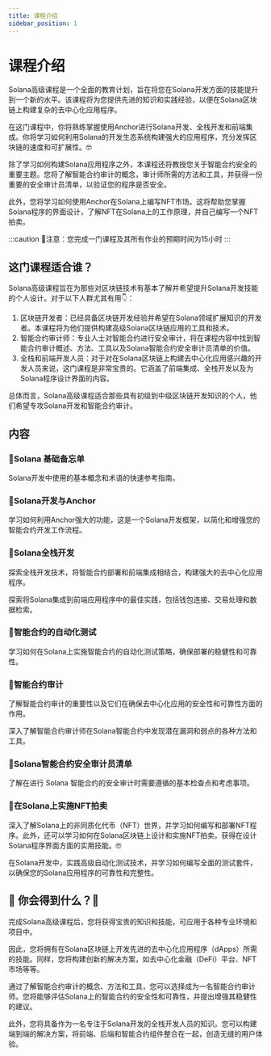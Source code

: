 ```yaml
---
title: 课程介绍
sidebar_position: 1
---
```


# 课程介绍

Solana高级课程是一个全面的教育计划，旨在将您在Solana开发方面的技能提升到一个新的水平。该课程将为您提供先进的知识和实践经验，以便在Solana区块链上构建复杂的去中心化应用程序。

在这门课程中，你将熟练掌握使用Anchor进行Solana开发、全栈开发和前端集成。你将学习如何利用Solana的开发生态系统构建强大的应用程序，充分发挥区块链的速度和可扩展性。🤓

除了学习如何构建Solana应用程序之外，本课程还将教授您关于智能合约安全的重要主题。您将了解智能合约审计的概念，审计师所需的方法和工具，并获得一份重要的安全审计员清单，以验证您的程序是否安全。

此外，您将学习如何使用Anchor在Solana上编写NFT市场。这将帮助您掌握Solana程序的界面设计，了解NFT在Solana上的工作原理，并自己编写一个NFT拍卖。


:::caution
📌注意：您完成一门课程及其所有作业的预期时间为15小时
:::

## 这门课程适合谁？

Solana高级课程旨在为那些对区块链技术有基本了解并希望提升Solana开发技能的个人设计。对于以下人群尤其有用👇：

1. 区块链开发者：已经具备区块链开发经验并希望在Solana领域扩展知识的开发者。本课程将为他们提供构建高级Solana区块链应用的工具和技术。
2. 智能合约审计师：专业人士对智能合约进行安全审计，将在课程内容中找到智能合约审计概述、方法、工具以及Solana智能合约安全审计员清单的价值。
3. 全栈和前端开发人员：对于对在Solana区块链上构建去中心化应用感兴趣的开发人员来说，这门课程是非常宝贵的。它涵盖了前端集成、全栈开发以及为Solana程序设计界面的内容。

总体而言，Solana高级课程适合那些具有初级到中级区块链开发知识的个人，他们希望专攻Solana开发和智能合约审计。

## 内容

### 📍Solana 基础备忘单

Solana开发中使用的基本概念和术语的快速参考指南。

### 📍Solana开发与Anchor

学习如何利用Anchor强大的功能，这是一个Solana开发框架，以简化和增强您的智能合约开发工作流程。

### 📍Solana全栈开发

探索全栈开发技术，将智能合约部署和前端集成相结合，构建强大的去中心化应用程序。

探索将Solana集成到前端应用程序中的最佳实践，包括钱包连接、交易处理和数据检索。

### 📍智能合约的自动化测试

学习如何在Solana上实施智能合约的自动化测试策略，确保部署的稳健性和可靠性。

### 📍智能合约审计

了解智能合约审计的重要性以及它们在确保去中心化应用的安全性和可靠性方面的作用。

深入了解智能合约审计师在Solana智能合约中发现潜在漏洞和弱点的各种方法和工具。

### 📍Solana智能合约安全审计员清单

了解在进行 Solana 智能合约的安全审计时需要遵循的基本检查点和考虑事项。

### 📍在Solana上实施NFT拍卖

深入了解Solana上的非同质化代币（NFT）世界，并学习如何编写和部署NFT程序。此外，还可以学习如何在Solana区块链上设计和实施NFT拍卖。获得在设计Solana程序界面方面的实用技能。🤓

在Solana开发中，实践高级自动化测试技术，并学习如何编写全面的测试套件，以确保您的Solana应用程序的可靠性和完整性。


## 🧐 你会得到什么？🧐

完成Solana高级课程后，您将获得宝贵的知识和技能，可应用于各种专业环境和项目中。

因此，您将拥有在Solana区块链上开发先进的去中心化应用程序（dApps）所需的技能。同样，您将构建创新的解决方案，如去中心化金融（DeFi）平台、NFT市场等等。

通过了解智能合约审计的概念、方法和工具，您可以选择成为一名智能合约审计师。您将能够评估Solana上的智能合约的安全性和可靠性，并提出增强其稳健性的建议。

此外，您将具备作为一名专注于Solana开发的全栈开发人员的知识。您可以构建端到端的解决方案，将前端、后端和智能合约组件整合在一起，创造无缝的用户体验。
